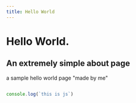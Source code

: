 ```yaml
---
title: Hello World
---
```


# Hello World.

## An extremely simple about page

a sample hello world page "made by me"

```js

console.log(`this is js`)

```
